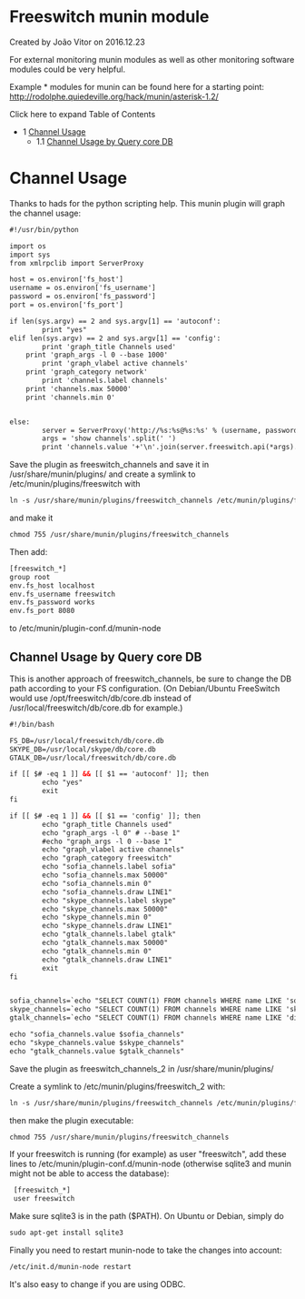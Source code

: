 
# Freeswitch munin module 

 Created by  João Vitor on 2016.12.23

For external monitoring munin modules as well as other monitoring software modules could be very helpful.

Example \* modules for munin can be found here for a starting point: <http://rodolphe.quiedeville.org/hack/munin/asterisk-1.2/>

Click here to expand Table of Contents

* 1 [Channel Usage](#channel-usage)  
   * 1.1 [Channel Usage by Query core DB](#channel-usage-by-query-core-db)

# Channel Usage

Thanks to hads for the python scripting help. This munin plugin will graph the channel usage:

```xml
#!/usr/bin/python

import os
import sys
from xmlrpclib import ServerProxy

host = os.environ['fs_host']
username = os.environ['fs_username']
password = os.environ['fs_password']
port = os.environ['fs_port']

if len(sys.argv) == 2 and sys.argv[1] == 'autoconf':
        print "yes"
elif len(sys.argv) == 2 and sys.argv[1] == 'config':	
        print 'graph_title Channels used'
	print 'graph_args -l 0 --base 1000'
        print 'graph_vlabel active channels'
	print 'graph_category network'
        print 'channels.label channels'
	print 'channels.max 50000'
	print 'channels.min 0'


else:
        server = ServerProxy('http://%s:%s@%s:%s' % (username, password, host, port))
        args = 'show channels'.split(' ')
        print 'channels.value '+'\n'.join(server.freeswitch.api(*args).strip('\n').replace(' total.','').split('\n')[-1:])
```

Save the plugin as freeswitch_channels and save it in /usr/share/munin/plugins/ and create a symlink to /etc/munin/plugins/freeswitch with

```xml
ln -s /usr/share/munin/plugins/freeswitch_channels /etc/munin/plugins/freeswitch
```

and make it

```xml
chmod 755 /usr/share/munin/plugins/freeswitch_channels
```

Then add:

```xml
[freeswitch_*]
group root
env.fs_host localhost
env.fs_username freeswitch
env.fs_password works
env.fs_port 8080

```

to /etc/munin/plugin-conf.d/munin-node

## Channel Usage by Query core DB

This is another approach of freeswitch\_channels, be sure to change the DB path according to your FS configuration. (On Debian/Ubuntu FreeSwitch would use /opt/freeswitch/db/core.db instead of /usr/local/freeswitch/db/core.db for example.)

```xml
#!/bin/bash

FS_DB=/usr/local/freeswitch/db/core.db
SKYPE_DB=/usr/local/skype/db/core.db
GTALK_DB=/usr/local/freeswitch/db/core.db

if [[ $# -eq 1 ]] && [[ $1 == 'autoconf' ]]; then
        echo "yes"
        exit
fi

if [[ $# -eq 1 ]] && [[ $1 == 'config' ]]; then
        echo "graph_title Channels used"
        echo "graph_args -l 0" # --base 1"
        #echo "graph_args -l 0 --base 1"
        echo "graph_vlabel active channels"
        echo "graph_category freeswitch"
        echo "sofia_channels.label sofia"
        echo "sofia_channels.max 50000"
        echo "sofia_channels.min 0"
        echo "sofia_channels.draw LINE1"
        echo "skype_channels.label skype"
        echo "skype_channels.max 50000"
        echo "skype_channels.min 0"
        echo "skype_channels.draw LINE1"
        echo "gtalk_channels.label gtalk"
        echo "gtalk_channels.max 50000"
        echo "gtalk_channels.min 0"
        echo "gtalk_channels.draw LINE1"
        exit
fi


sofia_channels=`echo "SELECT COUNT(1) FROM channels WHERE name LIKE 'sofia%';" | sqlite3 $FS_DB`
skype_channels=`echo "SELECT COUNT(1) FROM channels WHERE name LIKE 'skypiax%';" | sqlite3 $SKYPE_DB`
gtalk_channels=`echo "SELECT COUNT(1) FROM channels WHERE name LIKE 'dingaling%';" | sqlite3 $GTALK_DB`

echo "sofia_channels.value $sofia_channels"
echo "skype_channels.value $skype_channels"
echo "gtalk_channels.value $gtalk_channels"
```

Save the plugin as freeswitch\_channels\_2 in /usr/share/munin/plugins/

Create a symlink to /etc/munin/plugins/freeswitch\_2 with:

```xml
ln -s /usr/share/munin/plugins/freeswitch_channels /etc/munin/plugins/freeswitch_2
```

then make the plugin executable:

```xml
chmod 755 /usr/share/munin/plugins/freeswitch_channels
```

If your freeswitch is running (for example) as user "freeswitch", add these lines to /etc/munin/plugin-conf.d/munin-node (otherwise sqlite3 and munin might not be able to access the database):

```xml
 [freeswitch_*]
 user freeswitch
```

Make sure sqlite3 is in the path ($PATH). On Ubuntu or Debian, simply do

```xml
sudo apt-get install sqlite3
```

Finally you need to restart munin-node to take the changes into account:

```xml
/etc/init.d/munin-node restart
```

It's also easy to change if you are using ODBC.


